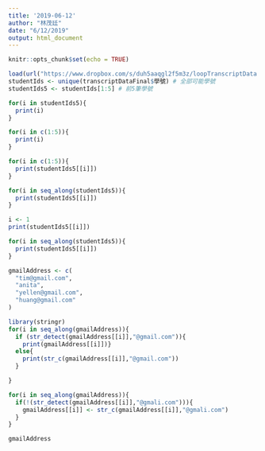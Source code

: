 ```yaml
---
title: '2019-06-12'
author: "林茂廷"
date: "6/12/2019"
output: html_document
---
```


```r
knitr::opts_chunk$set(echo = TRUE)
```


```r
load(url("https://www.dropbox.com/s/duh5aaqgl2f5m3z/loopTranscriptData.Rda?raw=1"))
studentIds <- unique(transcriptDataFinal$學號) # 全部可能學號
studentIds5 <- studentIds[1:5] # 前5筆學號
```


```r
for(i in studentIds5){ 
  print(i) 
}
```

```r
for(i in c(1:5)){ 
  print(i) 
}
```


```r
for(i in c(1:5)){ 
  print(studentIds5[[i]]) 
}
```


```r
for(i in seq_along(studentIds5)){
  print(studentIds5[[i]])
}
```

```r
i <- 1
print(studentIds5[[i]])
```

```r
for(i in seq_along(studentIds5)){
  print(studentIds5[[i]])
}
```

```r
gmailAddress <- c(
  "tim@gmail.com",
  "anita",
  "yellen@gmail.com",
  "huang@gmail.com"
)
```


```r
library(stringr)
for(i in seq_along(gmailAddress)){
  if (str_detect(gmailAddress[[i]],"@gmail.com")){
    print(gmailAddress[[i]])}
  else{
    print(str_c(gmailAddress[[i]],"@gmail.com"))
  }

}
```

```r
for(i in seq_along(gmailAddress)){
  if(!(str_detect(gmailAddress[[i]],"@gmali.com"))){
    gmailAddress[[i]] <- str_c(gmailAddress[[i]],"@gmali.com")
  }
}

gmailAddress
```












